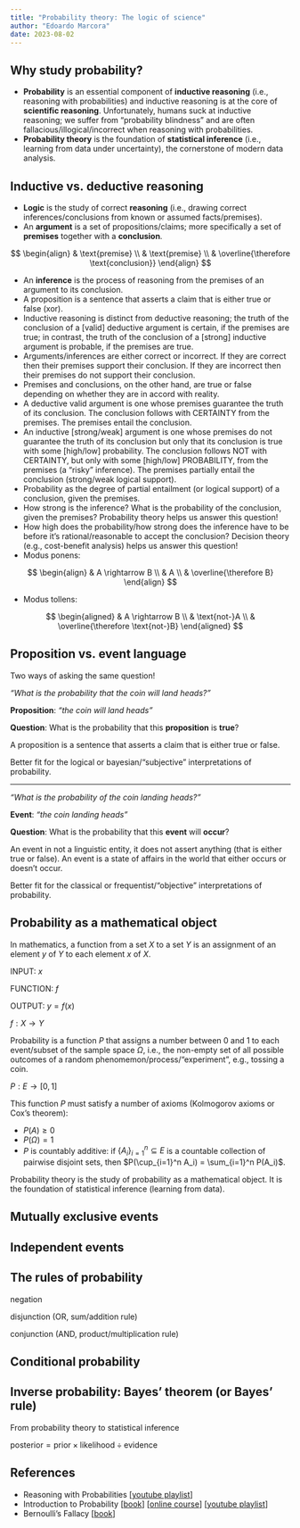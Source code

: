 ```yaml
---
title: "Probability theory: The logic of science"
author: "Edoardo Marcora"
date: 2023-08-02
---
```


## Why study probability?

-   **Probability** is an essential component of **inductive reasoning** (i.e., reasoning with probabilities) and inductive reasoning is at the core of **scientific reasoning**. Unfortunately, humans suck at inductive reasoning; we suffer from "probability blindness" and are often fallacious/illogical/incorrect when reasoning with probabilities.
-   **Probability theory** is the foundation of **statistical inference** (i.e., learning from data under uncertainty), the cornerstone of modern data analysis.

## Inductive vs. deductive reasoning

-   **Logic** is the study of correct **reasoning** (i.e., drawing correct inferences/conclusions from known or assumed facts/premises).
-   An **argument** is a set of propositions/claims; more specifically a set of **premises** together with a **conclusion**.

$$
\begin{align}
& \text{premise} \\
& \text{premise} \\
& \overline{\therefore \text{conclusion}}
\end{align}
$$

-   An **inference** is the process of reasoning from the premises of an argument to its conclusion.
-   A proposition is a sentence that asserts a claim that is either true or false (xor).
-   Inductive reasoning is distinct from deductive reasoning; the truth of the conclusion of a \[valid\] deductive argument is certain, if the premises are true; in contrast, the truth of the conclusion of a \[strong\] inductive argument is probable, if the premises are true.
-   Arguments/inferences are either correct or incorrect. If they are correct then their premises support their conclusion. If they are incorrect then their premises do not support their conclusion.
-   Premises and conclusions, on the other hand, are true or false depending on whether they are in accord with reality.
-   A deductive valid argument is one whose premises guarantee the truth of its conclusion. The conclusion follows with CERTAINTY from the premises. The premises entail the conclusion.
-   An inductive \[strong/weak\] argument is one whose premises do not guarantee the truth of its conclusion but only that its conclusion is true with some \[high/low\] probability. The conclusion follows NOT with CERTAINTY, but only with some \[high/low\] PROBABILITY, from the premises (a "risky" inference). The premises partially entail the conclusion (strong/weak logical support).
-   Probability as the degree of partial entailment (or logical support) of a conclusion, given the premises.
-   How strong is the inference? What is the probability of the conclusion, given the premises? Probability theory helps us answer this question!
-   How high does the probability/how strong does the inference have to be before it's rational/reasonable to accept the conclusion? Decision theory (e.g., cost-benefit analysis) helps us answer this question!
-   Modus ponens:

$$
\begin{align}
& A \rightarrow B \\
& A \\
& \overline{\therefore B}
\end{align}
$$

-   Modus tollens:

$$
\begin{aligned}
& A \rightarrow B \\
& \text{not-}A \\
& \overline{\therefore \text{not-}B}
\end{aligned}
$$

## Proposition vs. event language

Two ways of asking the same question!

*"What is the probability that the coin will land heads?"*

**Proposition**: *"the coin will land heads"*

**Question**: What is the probability that this **proposition** is **true**?

A proposition is a sentence that asserts a claim that is either true or false.

Better fit for the logical or bayesian/"subjective" interpretations of probability.

------------------------------------------------------------------------

*"What is the probability of the coin landing heads?"*

**Event**: *"the coin landing heads"*

**Question**: What is the probability that this **event** will **occur**?

An event in not a linguistic entity, it does not assert anything (that is either true or false). An event is a state of affairs in the world that either occurs or doesn't occur.

Better fit for the classical or frequentist/"objective" interpretations of probability.

## Probability as a mathematical object

In mathematics, a function from a set $X$ to a set $Y$ is an assignment of an element $y$ of $Y$ to each element $x$ of $X$.

INPUT: $x$

FUNCTION: $f$

OUTPUT: $y = f(x)$

$f: X \rightarrow Y$

Probability is a function $P$ that assigns a number between 0 and 1 to each event/subset of the sample space $\Omega$, i.e., the non-empty set of all possible outcomes of a random phenomemon/process/"experiment", e.g., tossing a coin.

$P : E \rightarrow [0,1]$

This function $P$ must satisfy a number of axioms (Kolmogorov axioms or Cox's theorem):

-   $P(A) \ge 0$
-   $P(\Omega) = 1$
-   $P$ is countably additive: if $\{A_i\}_{i=1}^n \subseteq E$ is a countable collection of pairwise disjoint sets, then $P(\cup_{i=1}^n A_i) = \sum_{i=1}^n P(A_i)$.

Probability theory is the study of probability as a mathematical object. It is the foundation of statistical inference (learning from data).

## Mutually exclusive events

## Independent events

## The rules of probability

negation

disjunction (OR, sum/addition rule)

conjunction (AND, product/multiplication rule)

## Conditional probability

## Inverse probability: Bayes' theorem (or Bayes' rule)

From probability theory to statistical inference

$\text{posterior} = \text{prior} \times \text{likelihood} \div \text{evidence}$

## References

-   Reasoning with Probabilities \[[youtube playlist](https://youtube.com/playlist?list=PL1D85E19690485A3E)\]
-   Introduction to Probability \[[book](http://athenasc.com/probbook.html)\] \[[online course](https://www.edx.org/course/probability-the-science-of-uncertainty-and-data-0)\] \[[youtube playlist](https://youtube.com/playlist?list=PLUl4u3cNGP60hI9ATjSFgLZpbNJ7myAg6)\]
-   Bernoulli's Fallacy \[[book](http://cup.columbia.edu/book/bernoullis-fallacy/9780231199957)\]
